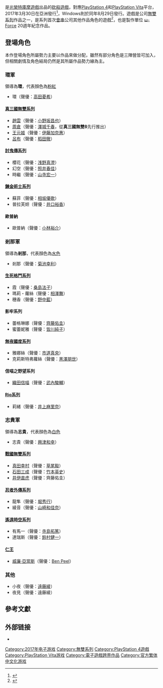{{NoteTA
| G1 = Games
}}
{{Infobox VG
| title = 無雙☆群星大會串
| original = 
| japanese = 無双☆スターズ
| english = Warriors All-Stars
| image = Musou_Stars_Logo_Chinese.png
| caption = 
| genre = [[动作游戏|动作游戏]]
| platform = {{spml|[[PlayStation_4|PlayStation 4]]|[[PlayStation_Vita|PlayStation Vita]]|[[Microsoft_Windows|Microsoft Windows]]}}
| developer = [[Omega_Force|Omega Force]]
| publisher = [[光荣特库摩|光荣特库摩]]
| director = 
| producer = 
| designer = 
| writer = 
| programmer = 
| artist = 
| composer = 
| series = [[无双系列|无双系列]]
| engine = 
| modes = [[单人电子游戏|单人游戏]]
| released = '''PlayStation 4、PlayStation Vita'''{{vgr|亞洲|2017-3-30}}'''Windows'''{{vgr|亞洲|2017-8-29}}'''PlayStation 4、PlayStation Vita、Windows'''{{vgr|北美|2017-8-29|歐洲|2017-9-1}}
| shutdown = 
| onlinegame = 
}}
{{Vgname|無雙☆群星大會串|ja=無双☆スターズ|diff=1|en=Warriors All-Stars|cn=无双全明星|tw=無雙☆群星大會串}}是[[光榮特庫摩遊戲|光榮特庫摩遊戲]]出品的[[砍殺遊戲|砍殺遊戲]]，對應[[PlayStation_4|PlayStation 4]]和[[PlayStation_Vita|PlayStation Vita]]平台，2017年3月30日在亞洲發行<ref>{{Cite web |url=https://gnn.gamer.com.tw/4/140754.html |title=存档副本 |access-date=2017-01-15 |archive-date=2017-08-24 |archive-url=https://web.archive.org/web/20170824133755/https://gnn.gamer.com.tw/4/140754.html |dead-url=no }}</ref>，Windows則於同年8月29日發行。遊戲是公司[[無雙系列|無雙系列]]作品之一，是系列首次[[跨界作品|會串]]公司其他作品角色的遊戲<ref>{{Cite web |url=https://gnn.gamer.com.tw/7/142277.html |title=存档副本 |access-date=2017-01-15 |archive-date=2017-08-24 |archive-url=https://web.archive.org/web/20170824174534/https://gnn.gamer.com.tw/7/142277.html |dead-url=no }}</ref>，也是製作單位 [[ω-Force|ω-Force]] 20週年紀念作品。

== 登場角色 ==
本作登場角色所屬勢力主要以作品來做分配，雖然有部分角色是三陣營皆可加入，但相關劇情及角色結局仍然是其所屬作品勢力線為主。
=== 環軍 ===
領導為'''環'''，代表顏色為[[粉紅|粉紅]]
*環（聲優：[[高田憂希|高田憂希]]）

====[[真三國無雙系列|真三國無雙系列]]====
*[[趙雲|趙雲]]（聲優：[[小野坂昌也|小野坂昌也]]）
*[[周倉|周倉]]（聲優：[[澤城千春|澤城千春]]，從'''真三國無雙8'''先行推出）
*[[王元姬|王元姬]]（聲優：[[伊藤加奈惠|伊藤加奈惠]]）
*[[呂布|呂布]]（聲優：[[稻田徹|稻田徹]]）

====[[討鬼傳|討鬼傳系列]]====
*櫻花（聲優：[[浅野真澄|浅野真澄]]）
*幻空（聲優：[[照井春佳|照井春佳]]）
*時繼（聲優：[[山寺宏一|山寺宏一]]）

====[[鍊金術士系列|鍊金術士系列]]====
*蘇菲（聲優：[[相坂優歌|相坂優歌]]）
*普拉芙妲（聲優：[[井口裕香|井口裕香]]）

====歐普納====
*歐普納（聲優：[[小林裕介|小林裕介]]）

=== 剎那軍 ===
領導為'''剎那'''，代表顏色為[[水色|水色]]
*剎那（聲優：[[菊池幸利|菊池幸利]]）

====[[生死格鬥系列|生死格鬥系列]]====
*霞（聲優：[[桑島法子|桑島法子]]）
*瑪莉・蘿絲（聲優：[[相澤舞|相澤舞]]）
*穗香（聲優：[[野中藍|野中藍]]）

====影牢系列====
*蕾格琳娜（聲優：[[齊藤佑圭|齊藤佑圭]]）
*蜜蕾妮雅（聲優：[[皆川純子|皆川純子]]）

====[[無夜國度|無夜國度系列]]====
*雅娜絲（聲優：[[市道真央|市道真央]]）
*克莉斯特弗蘿絲（聲優：[[黑澤朋世|黑澤朋世]]）

====信喵之野望系列====
*[[織田信長|織田信喵]]（聲優：[[武內駿輔|武內駿輔]]）

====[[Rio系列|Rio系列]]====
*莉緒（聲優：[[井上麻里奈|井上麻里奈]]）

=== 志貴軍 ===
領導為'''志貴'''，代表顏色為[[白色|白色]]
*志貴（聲優：[[興津和幸|興津和幸]]）

====[[戰國無雙系列|戰國無雙系列]]====
*[[真田幸村|真田幸村]]（聲優：[[草尾毅|草尾毅]]）
*[[石田三成|石田三成]]（聲優：[[竹本英史|竹本英史]]）
*[[井伊直虎|井伊直虎]]（聲優：齊藤佑圭）

====[[忍者外傳系列|忍者外傳系列]]====
*龍隼（聲優：[[堀秀行|堀秀行]]）
*綾音（聲優：[[山崎和佳奈|山崎和佳奈]]）

====[[遙遠時空|遙遠時空系列]]====
*有馬一（聲優：[[寺島拓篤|寺島拓篤]]）
*達瑞斯（聲優：[[鈴村健一|鈴村健一]]）

====[[仁王_(遊戲)|仁王]]====
*[[威廉·亞當斯|威廉·亞當斯]]（聲優：[[Ben_Peel|Ben Peel]]）

=== 其他 ===
*小夜（聲優：[[遠藤綾|遠藤綾]]）
*夜見（聲優：遠藤綾）

== 參考文獻 ==
{{Reflist}}

== 外部链接 ==
* {{Official|https://www.gamecity.ne.jp/stars/}}{{ja}}

{{无双系列}}
{{影牢系列}}
{{忍者外傳系列}}

{{DEFAULTSORT:Musou Stars}}
[[Category:2017年电子游戏|Category:2017年电子游戏]]
[[Category:無雙系列|Category:無雙系列]]
[[Category:PlayStation_4遊戲|Category:PlayStation 4遊戲]]
[[Category:PlayStation_Vita游戏|Category:PlayStation Vita游戏]]
[[Category:電子遊戲跨界作品|Category:電子遊戲跨界作品]]
[[Category:官方繁体中文化游戏|Category:官方繁体中文化游戏]]